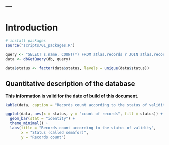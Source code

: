 ---
---
# Introduction
```r
# install packages
source("scripts/01_packages.R")
```

```r
query <- "SELECT s.name, COUNT(*) FROM atlas.records r JOIN atlas.records_validation_status s ON (s.id=r.validation_status) GROUP BY s.id ORDER BY status"
data <- dbGetQuery(db, query)

data$status <- factor(data$status, levels = unique(data$status))
```

## Quantitative description of the database 
**This information is valid for the date of build of this document.**

```r
kable(data, caption = "Records count according to the status of validity")
```

```r
ggplot(data, aes(x = status, y = "count of records", fill = status)) +
  geom_bar(stat = "identity") +
  theme_minimal() +
  labs(title = "Records count according to the status of validity",
       x = "Status (called semafor)",
       y = "Records count")
```
